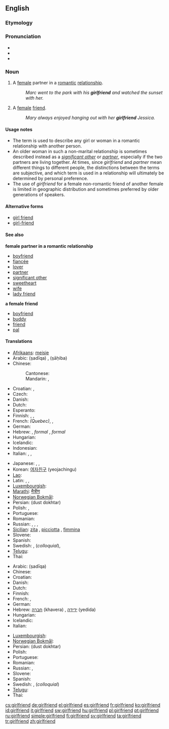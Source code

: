 ==English==

===Etymology===
{{compound|girl|friend}}

===Pronunciation===
* {{audio|en-us-girlfriend.ogg|Audio (US)}}
* {{IPA|/ɡəːlˌfrɛnd/|lang=en}}
* {{hyphenation|girl|friend}}

===Noun===
{{en-noun}}

# A [[female]] partner in a [[romantic]] [[relationship]].
#: ''Marc went to the park with his '''girlfriend''' and watched the sunset with her.''
# A [[female]] [[friend]].
#: ''Mary always enjoyed hanging out with her '''girlfriend''' Jessica.''

====Usage notes====
* The term is used to describe any girl or woman in a romantic relationship with another person.
* An older woman in such a non-marital relationship is sometimes described instead as a ''[[significant other]]'' or ''[[partner]]'', especially if the two partners are living together. At times, since ''girlfriend'' and ''partner'' mean different things to different people, the distinctions between the terms are subjective, and which term is used in a relationship will ultimately be determined by personal preference.
* The use of ''girlfriend'' for a female non-romantic friend of another female is limited in geographic distribution and sometimes preferred by older generations of speakers.

====Alternative forms====
* [[girl friend]]
* [[girl-friend]]

====See also====
'''female partner in a romantic relationship'''
* [[boyfriend]]
* [[fiancée]]
* [[lover]]
* [[partner]]
* [[significant other]]
* [[sweetheart]]
* [[wife]]
* [[lady friend]]
'''a female friend'''
* [[boyfriend]]
* [[buddy]]
* [[friend]]
* [[pal]]

====Translations====
{{trans-top|a female partner in a romantic relationship.}}
* [[Afrikaans]]: [[meisie]]
* Arabic: {{Arab|[[صديقة]]}} (ṣadīqa) {{f}}, {{Arab|[[صاحبة]]}} (ṣāḥiba) {{f}}
* Chinese:
*: Cantonese: {{tø|yue|女朋友|tr=neoi5 pang4 jau5|sc=Hani|xs=Cantonese}}
*: Mandarin: {{t-|cmn|女朋友|tr=nǚpéngyoǔ|sc=Hani}}, {{qualifier|[[boyfriend]] or girlfriend}} {{zh-tsp|對象|对象|[[duì]] [[xiàng]]}}
* Croatian: {{t+|hr|cura|f}},  {{t-|hr|djevojka|f}}
* Czech: {{t-|cs|přítelkyně|f}}
* Danish: {{t|da|kæreste}}
* Dutch: {{t+|nl|vriendin}}
* Esperanto: {{t-|eo|koramikino|xs=Esperanto}}
* Finnish: {{t-|fi|tyttöystävä}}, {{t|fi|naisystävä}}, {{t|fi|tyttökaveri}}
* French: {{t+|fr|blonde|f}} ''(Quebec)'', {{t+|fr|copine|f}}, {{t+|fr|petite amie|f}}
* German: {{t+|de|Freundin|f}}
* Hebrew: {{t+|he|חברה|f|tr=khavera}}, ''formal'' {{t|he|חברה לחיים|tr=khavera laekhayim}}, ''formal'' {{t|he|בת-זוג לחיים|tr=bat-zug lekhayim}}
* Hungarian: {{t+|hu|barátnő}}
* Icelandic: {{t-|is|kærasta|f}}
* Indonesian: {{trreq|Indonesian}}
* Italian: {{t+|it|ragazza|f}}, {{t+|it|fidanzata|f}}, {{t+|it|donna|f}}
{{trans-mid}}
* Japanese: {{t+|ja|彼女|tr=[[かのじょ]], kanojo}}, {{t+|ja|意中の女|tr=[[いちゅうのおんな]], ichū-no onna}}, {{t+|ja|ガールフレンド|tr=gārufurendo}}
* Korean: [[여자친구]] (yeojachingu)
* [[Lao]]: {{t-|lo|ຜູ້ສາວ|tr=phuu-saao|sc=Laoo|xs=Lao}}
* Latin: {{t-|la|amatrix|alt=amātrix}}, {{t-|la|amica|alt=amīca}}, {{t|la|amicula|alt=amīcula}}
* [[Luxembourgish]]: {{t|lb|Frëndin|f}}
* [[Marathi]]: [[मैत्रीण]]
* [[Norwegian Bokmål]]: {{tø|nb|kjæreste|m}}
* Persian: {{fa-Arab|[[دوست دختر]]}} (dust dokhtar)
* Polish: {{t+|pl|dziewczyna}}, {{t+|pl|sympatia|f}}
* Portuguese: {{t+|pt|namorada|f}}
* Romanian: {{t-|ro|prietenă|f}}
* Russian: {{t+|ru|подружка|f|tr=podrúžka}}, {{t+|ru|возлюбленная|f|tr=vozljúblennaja}}, {{t+|ru|девушка|f|tr=dévuška}}, {{t+|ru|гёрлфренд|f|tr=gjorlfrénd}} {{indeclinable}}
* [[Sicilian]]: [[zita]] {{f}}, [[picciotta]] {{f}}, [[fimmina]] {{f}}
* Slovene: {{t-|sl|punca}}
* Spanish: {{t+|es|novia|f}}
* Swedish: {{t+|sv|flickvän|c}}, {{t+|sv|tjej|c}} (''colloquial''), {{t|sv|kärasta|c}}
* [[Telugu]]: {{t|te|ప్రియురాలు|tr=priyuraalu}}
* Thai: {{t|th|แฟนสาว|tr=fan-saaw}}
{{trans-bottom}}

{{trans-top|a female friend}}
* Arabic: {{Arab|[[صديقة]]}} (ṣadīqa) {{f}}
* Chinese: {{tø|zh-cn|女性朋友}}
* Croatian: {{t+|hr|prijateljica|f}}
* Danish: {{t-|da|veninde}}
* Dutch: {{t+|nl|vriendin}}
* Finnish: {{t|fi|tyttökaveri}}
* French: {{t+|fr|amie|f}}, {{t+|fr|copine|f}}
* German: {{t+|de|Freundin|f}}
* Hebrew: [[חברה]] (khavera) {{f}}, [[ידידה]] (yedida)
* Hungarian: {{t+|hu|barátnő}}
* Icelandic: {{t+|is|vinkona|f}}
* Italian: {{t-|it|amica del cuore|f}}
{{trans-mid}}
* [[Luxembourgish]]: {{t|lb|Frëndin|f}}
* [[Norwegian Bokmål]]: {{tø|nb|venninne|m|f}}
* Persian: {{fa-Arab|[[دوست دختر]]}} (dust dokhtar)
* Polish: {{t+|pl|przyjaciółka|f}}
* Portuguese: {{t+|pt|amiga|f}}
* Romanian: {{t+|ro|amică|f}}
* Russian: {{t+|ru|подруга|f|tr=podrúga}}, {{t|ru|приятельница|f|tr=prijátel’nitsa}}
* Slovene: {{t+|sl|prijateljica|f}}
* Spanish: {{t-|es|amiga|f}}
* Swedish: {{t|sv|väninna|c}}, {{t|sv|tjejkompis|c}} (''colloquial'')
* [[Telugu]]: {{t|te|స్నేహితురాలు|tr=snaehituraalu}}
* Thai: {{t|th|เพื่อนสาว|tr=puen-saaw}}
{{trans-bottom}}

[[cs:girlfriend]]
[[de:girlfriend]]
[[el:girlfriend]]
[[es:girlfriend]]
[[fr:girlfriend]]
[[ko:girlfriend]]
[[id:girlfriend]]
[[it:girlfriend]]
[[sw:girlfriend]]
[[hu:girlfriend]]
[[pl:girlfriend]]
[[pt:girlfriend]]
[[ru:girlfriend]]
[[simple:girlfriend]]
[[fi:girlfriend]]
[[sv:girlfriend]]
[[ta:girlfriend]]
[[tr:girlfriend]]
[[zh:girlfriend]]
